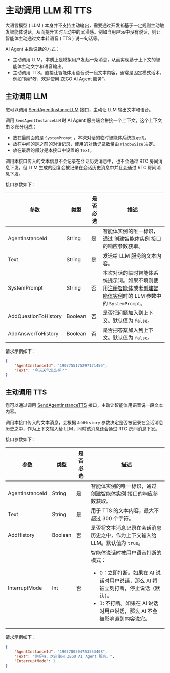 # 主动调用 LLM 和 TTS

大语言模型 ( LLM ) 本身并不支持主动输出，需要通过开发者基于一定规则主动触发智能体说话，从而提升实时互动中的沉浸感。例如当用户5s中没有说话，则让智能体主动通过文本转语音 ( TTS ) 说一句话等。

AI Agent 主动说话的方式：

- 主动调用 LLM。本质上是模拟用户发起一条消息，从而实现基于上下文的智能体主动文字和语音输出。
- 主动调用 TTS。直接让智能体用语音说一段文本内容，通常是固定模式话术，例如“你好呀，欢迎使用 ZEGO AI Agent 服务”。

## 主动调用 LLM

您可以调用 [SendAgentInstanceLLM](./../api-reference/agent-instance-control/send-agent-instance-llm.mdx) 接口，主动让 LLM 输出文本和语音。

调用 `SendAgentInstanceLLM` 时 AI Agent 服务端会拼接一个上下文，这个上下文由 3 部分组成：

- 放在最前面的是 `SystemPrompt` ，本次对话的临时智能体系统提示词。
- 放在中间的是之前的对话记录，使用的对话记录数量由 `WindowSize` 决定。
- 放在最后的部分是本接口中设置的 `Text`。

调用本接口传入的文本信息不会记录在会话历史消息中，也不会通过 RTC 房间消息下发。但 LLM 生成的回复会被记录在会话历史消息中并且会通过 RTC 房间消息下发。

接口参数如下：

| 参数            | 类型   | 是否必选 | 描述                                                                                                                                                                                                                                          |
| --------------- | ------ | -------- | --------------------------------------------------------------------------------------------------------------------------------------------------------------------------------------------------------------------------------------------- |
| AgentInstanceId | String | 是       | 智能体实例的唯一标识，通过 [创建智能体实例](./../api-reference/agent-instance-management/create-agent-instance.mdx) 接口的响应参数获取。                                                                                                               |
| Text            | String | 是       | 发送给 LLM 服务的文本内容。                                                                                                                                                                                                                   |
| SystemPrompt    | String | 否       | 本次对话的临时智能体系统提示词。如果不填则使用[注册智能体](./../api-reference/agent-configuration-management/register-agent.mdx)或者[创建智能体实例](./../api-reference/agent-instance-management/create-agent-instance.mdx)时的 LLM 参数中的 `SystemPrompt`。 |
| AddQuestionToHistory | Boolean | 否 | 是否把问题加入到上下文。默认值为 `false`。 |
| AddAnswerToHistory | Boolean | 否 | 是否把答案加入到上下文。默认值为 `false`。 |

请求示例如下：
```json
{
    "AgentInstanceId": "1907755175297171456",
    "Text": "今天天气怎么样？"
}
```

## 主动调用 TTS

您可以通过调用 [SendAgentInstanceTTS](./../api-reference/agent-instance-control/send-agent-instance-tts.mdx) 接口，主动让智能体用语音说一段文本内容。

调用本接口传入的文本消息，会根据 `AddHistory` 参数决定是否被记录在会话消息历史之中，作为上下文输入给 LLM，同时该消息还会通过 RTC 房间消息下发。

接口参数如下：

| 参数            | 类型   | 是否必选 | 描述                                                                                                                            |
| --------------- | ------ | -------- | ------------------------------------------------------------------------------------------------------------------------------- |
| AgentInstanceId | String | 是       | 智能体实例的唯一标识，通过 [创建智能体实例](./../api-reference/agent-instance-management/create-agent-instance.mdx) 接口的响应参数获取。 |
| Text            | String | 是       | 用于 TTS 的文本内容，最大不超过 300 个字符。                                                                                    |
| AddHistory      | Boolean | 否       | 是否将文本消息记录在会话消息历史之中，作为上下文输入给 LLM。默认值为 `true`。         |
| InterruptMode | Int | 否 | 智能体说话时被用户语音打断的模式：<ul><li>0：立即打断。如果在 AI 说话时用户说话，那么 AI 将被立刻打断，停止说话（默认）。</li><li>1: 不打断。如果在 AI 说话时用户说话，那么 AI 不会被影响直到内容说完。</li></ul> |

请求示例如下：
```json
{
    "AgentInstanceId": "1907780504753553408",
    "Text": "你好呀，欢迎使用 ZEGO AI Agent 服务。",
    "InterruptMode": 1
}
```

